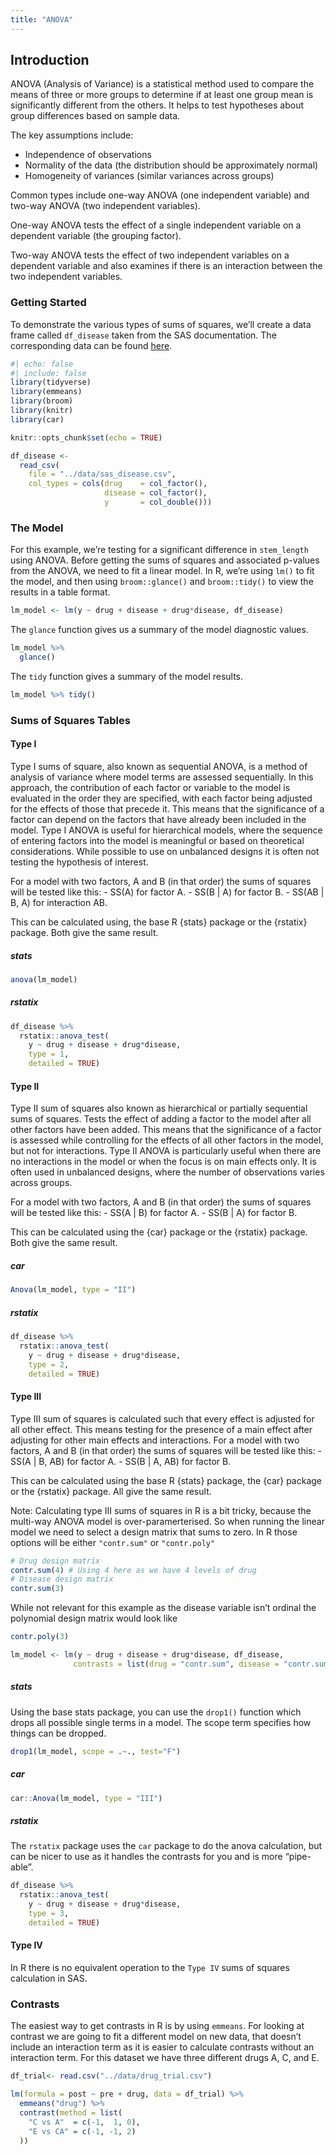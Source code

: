 ```yaml
---
title: "ANOVA"
---
```


## Introduction

ANOVA (Analysis of Variance) is a statistical method used to compare the means of three or more groups to determine if at least one group mean is significantly different from the others. It helps to test hypotheses about group differences based on sample data.

The key assumptions include:

-   Independence of observations
-   Normality of the data (the distribution should be approximately normal)
-   Homogeneity of variances (similar variances across groups)

Common types include one-way ANOVA (one independent variable) and two-way ANOVA (two independent variables).

One-way ANOVA tests the effect of a single independent variable on a dependent variable (the grouping factor).

Two-way ANOVA tests the effect of two independent variables on a dependent variable and also examines if there is an interaction between the two independent variables.

### **Getting Started**

To demonstrate the various types of sums of squares, we'll create a data frame called `df_disease` taken from the SAS documentation. The corresponding data can be found [here](https://github.com/PSIAIMS/CAMIS/blob/main/data/sas_disease.csv).

```r
#| echo: false
#| include: false
library(tidyverse)
library(emmeans)
library(broom)
library(knitr)
library(car)

knitr::opts_chunk$set(echo = TRUE)

df_disease <- 
  read_csv(
    file = "../data/sas_disease.csv",
    col_types = cols(drug    = col_factor(),
                     disease = col_factor(),
                     y       = col_double()))
```

### The Model {.unnumbered}

For this example, we're testing for a significant difference in `stem_length` using ANOVA. Before getting the sums of squares and associated p-values from the ANOVA, we need to fit a linear model. In R, we're using `lm()` to fit the model, and then using `broom::glance()` and `broom::tidy()` to view the results in a table format.

```r
lm_model <- lm(y ~ drug + disease + drug*disease, df_disease)
```

The `glance` function gives us a summary of the model diagnostic values.

```r
lm_model %>% 
  glance() 
```

The `tidy` function gives a summary of the model results.

```r
lm_model %>% tidy()
```


### Sums of Squares Tables {.unnumbered}

#### Type I 

Type I sums of square, also known as sequential ANOVA, is a method of analysis of variance where model terms are assessed sequentially. In this approach, the contribution of each factor or variable to the model is evaluated in the order they are specified, with each factor being adjusted for the effects of those that precede it. This means that the significance of a factor can depend on the factors that have already been included in the model. Type I ANOVA is useful for hierarchical models, where the sequence of entering factors into the model is meaningful or based on theoretical considerations. While possible to use on unbalanced designs it is often not testing the hypothesis of interest. 

For a model with two factors, A and B (in that order) the sums of squares will be tested like this: 
  - SS(A) for factor A. 
  - SS(B | A) for factor B. 
  - SS(AB | B, A) for interaction AB. 

This can be calculated using, the base R {stats} package or the {rstatix} package. Both give the same result. 

##### stats
```r
anova(lm_model)
```

##### rstatix 
```r
df_disease %>% 
  rstatix::anova_test(
    y ~ drug + disease + drug*disease, 
    type = 1, 
    detailed = TRUE)
```


#### Type II 

Type II sum of squares also known as hierarchical or partially sequential sums of squares. Tests the effect of adding a factor to the model after all other factors have been added. This means that the significance of a factor is assessed while controlling for the effects of all other factors in the model, but not for interactions. Type II ANOVA is particularly useful when there are no interactions in the model or when the focus is on main effects only. It is often used in unbalanced designs, where the number of observations varies across groups.

For a model with two factors, A and B (in that order) the sums of squares will be tested like this: 
 - SS(A | B) for factor A. 
 - SS(B | A) for factor B. 

This can be calculated using the {car} package or the {rstatix} package. Both give the same result.


##### car
```r
Anova(lm_model, type = "II")
```

##### rstatix 
```r
df_disease %>% 
  rstatix::anova_test(
    y ~ drug + disease + drug*disease, 
    type = 2, 
    detailed = TRUE)
```


#### Type III 

Type III sum of squares is calculated such that every effect is adjusted for all other effect. This means testing for the presence of a main effect after adjusting for other main effects and interactions. 
For a model with two factors, A and B (in that order) the sums of squares will be tested like this: 
 - SS(A | B, AB) for factor A. 
 - SS(B | A, AB) for factor B. 

This can be calculated using the base R {stats} package, the {car} package or the {rstatix} package. All give the same result. 

Note: Calculating type III sums of squares in R is a bit tricky, because the multi-way ANOVA model is over-paramerterised. So when running the linear model we need to select a design matrix that sums to zero. In R those options will be either `"contr.sum"` or `"contr.poly"`

```r
# Drug design matrix 
contr.sum(4) # Using 4 here as we have 4 levels of drug 
# Disease design matrix 
contr.sum(3) 

```

While not relevant for this example as the disease variable isn't ordinal the polynomial design matrix would look like 
```r
contr.poly(3)
```

```r
lm_model <- lm(y ~ drug + disease + drug*disease, df_disease, 
              contrasts = list(drug = "contr.sum", disease = "contr.sum"))
```

##### stats

Using the base stats package, you can use the `drop1()` function which drops all possible single terms in a model. The scope term specifies how things can be dropped. 
```r
drop1(lm_model, scope = .~., test="F")
```

##### car
```r
car::Anova(lm_model, type = "III")
```

##### rstatix 
The `rstatix` package uses the `car` package to do the anova calculation, but can be nicer to use as it handles the contrasts for you and is more "pipe-able".
```r
df_disease %>% 
  rstatix::anova_test(
    y ~ drug + disease + drug*disease, 
    type = 3, 
    detailed = TRUE)
```


#### Type IV {.unnumbered}

In R there is no equivalent operation to the `Type IV` sums of squares calculation in SAS.


### Contrasts {.unnumbered}

The easiest way to get contrasts in R is by using `emmeans`. For looking at contrast we are going to fit a different model on new data, that doesn't include an interaction term as it is easier to calculate contrasts without an interaction term. For this dataset we have three different drugs A, C, and E.

```r
df_trial<- read.csv("../data/drug_trial.csv")

lm(formula = post ~ pre + drug, data = df_trial) %>% 
  emmeans("drug") %>% 
  contrast(method = list(
    "C vs A"  = c(-1,  1, 0),
    "E vs CA" = c(-1, -1, 2)
  ))

```
